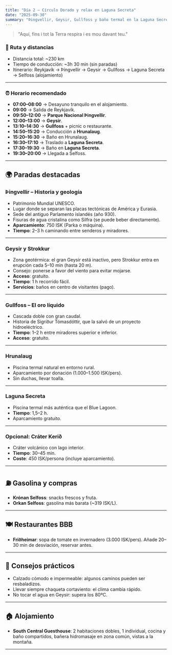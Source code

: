 ```yaml
---
title: "Día 2 — Círculo Dorado y relax en Laguna Secreta"
date: "2025-09-30"
summary: "Þingvellir, Geysir, Gullfoss y baño termal en la Laguna Secreta."
---
```


> "Aquí, fins i tot la Terra respira i es mou davant teu."

### 🚗 Ruta y distancias
- Distancia total: ~230 km  
- Tiempo de conducción: ~3h 30 min (sin paradas)
- Itinerario: Reykjavík → Þingvellir → Geysir → Gullfoss → Laguna Secreta → Selfoss (alojamiento)

---

### ⏰ Horario recomendado
- **07:00–08:00** → Desayuno tranquilo en el alojamiento.
- **09:00** → Salida de Reykjavík.
- **09:50–12:00** → **Parque Nacional Þingvellir**.
- **12:00–13:00** → **Geysir**.
- **13:10–14:30** → **Gullfoss** + picnic o restaurante.
- **14:50–15:20** → Conducción a **Hrunalaug**.
- **15:20–16:30** → Baño en Hrunalaug.
- **16:30–17:10** → Traslado a **Laguna Secreta**.
- **17:30–19:30** → Baño en **Laguna Secreta**.
- **19:30–20:00** → Llegada a Selfoss.

---

## 🌍 Paradas destacadas

### Þingvellir – Historia y geología
- Patrimonio Mundial UNESCO.
- Lugar donde se separan las placas tectónicas de América y Eurasia.
- Sede del antiguo Parlamento islandés (año 930).
- Fisuras de agua cristalina como Silfra (se puede beber directamente).
- **Aparcamiento**: 750 ISK (Parka o máquina).
- **Tiempo**: 2–3 h caminando entre senderos y miradores.

---

### Geysir y Strokkur
- Zona geotérmica: el gran Geysir está inactivo, pero Strokkur entra en erupción cada 5–10 min (hasta 20 m).
- Consejo: ponerse a favor del viento para evitar mojarse.
- **Acceso**: gratuito.
- **Tiempo**: 1 h recorrido fácil.
- **Servicios**: baños en centro de visitantes (pago).

---

### Gullfoss – El oro líquido
- Cascada doble con gran caudal.
- Historia de Sigríður Tómasdóttir, que la salvó de un proyecto hidroeléctrico.
- **Tiempo**: 1–2 h entre miradores superior e inferior.
- **Acceso**: gratuito.

---

### Hrunalaug
- Piscina termal natural en entorno rural.
- Aparcamiento por donación (1.000–1.500 ISK/pers).
- Sin duchas, llevar toalla.

---

### Laguna Secreta
- Piscina termal más auténtica que el Blue Lagoon.
- **Tiempo**: 1,5–2 h.
- Aparcamiento gratuito.

---

### Opcional: Cráter Kerið
- Cráter volcánico con lago interior.
- **Tiempo**: 30–45 min.
- **Coste**: 450 ISK/persona (incluye aparcamiento).

---

## ⛽ Gasolina y compras
- **Krónan Selfoss**: snacks frescos y fruta.
- **Orkan Selfoss**: gasolina más barata (~319 ISK/L).

---

## 🍽 Restaurantes BBB
- **Friðheimar**: sopa de tomate en invernadero (3.000 ISK/pers). Añade 20–30 min de desviación, reservar antes.

---

## 👟 Consejos prácticos
- Calzado cómodo e impermeable: algunos caminos pueden ser resbaladizos.
- Llevar siempre chaqueta cortaviento: el clima cambia rápido.
- No tocar el agua en Geysir: supera los 80ºC.

---

## 🏠 Alojamiento
- **South Central Guesthouse**: 2 habitaciones dobles, 1 individual, cocina y baño compartidos, bañera hidromasaje en zona común, vistas a la montaña.

---
